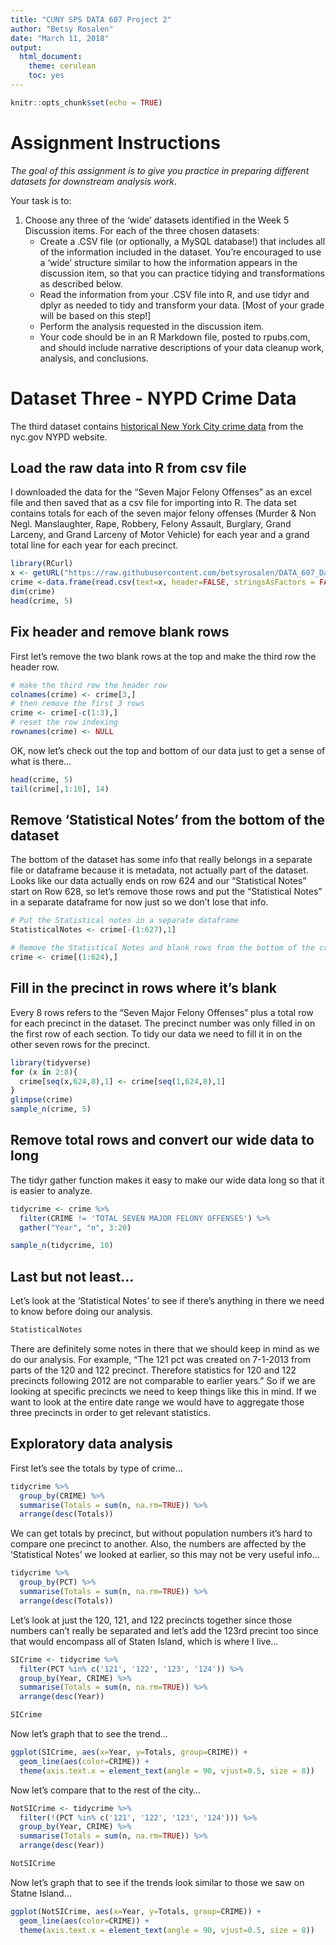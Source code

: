 ```yaml
---
title: "CUNY SPS DATA 607 Project 2"
author: "Betsy Rosalen"
date: "March 11, 2018"
output:
  html_document:
    theme: cerulean
    toc: yes
---
```


```r
knitr::opts_chunk$set(echo = TRUE)
```

# Assignment Instructions

*The goal of this assignment is to give you practice in preparing different datasets for downstream analysis work.*

Your task is to:

1. Choose any three of the 'wide' datasets identified in the Week 5 Discussion items. For each of the three chosen datasets:
    - Create a .CSV file (or optionally, a MySQL database!) that includes all of the information included in the dataset. You're encouraged to use a 'wide' structure similar to how the information appears in the discussion item, so that you can practice tidying and transformations as described below.
    - Read the information from your .CSV file into R, and use tidyr and dplyr as needed to tidy and transform your data. [Most of your grade will be based on this step!]
    - Perform the analysis requested in the discussion item.
    - Your code should be in an R Markdown file, posted to rpubs.com, and should include narrative descriptions of your data cleanup work, analysis, and conclusions.

# Dataset Three - NYPD Crime Data

The third dataset contains [historical New York City crime data](http://www1.nyc.gov/site/nypd/stats/crime-statistics/historical.page) from the nyc.gov NYPD website.  

## Load the raw data into R from csv file

I downloaded the data for the “Seven Major Felony Offenses” as an excel file and then saved that as a csv file for importing into R.  The data set contains totals for each of the seven major felony offenses (Murder & Non Negl. Manslaughter, Rape, Robbery, Felony Assault, Burglary, Grand Larceny, and Grand Larceny of Motor Vehicle) for each year and a grand total line for each year for each precinct.

```r
library(RCurl) 
x <- getURL("https://raw.githubusercontent.com/betsyrosalen/DATA_607_Data_Acquisition_and_Management/master/Project2/DS3-1-seven-major-felony-offenses-2000-2017.csv") 
crime <-data.frame(read.csv(text=x, header=FALSE, stringsAsFactors = FALSE))
dim(crime)
head(crime, 5)
```

## Fix header and remove blank rows

First let's remove the two blank rows at the top and make the third row the header row.

```r
# make the third row the header row
colnames(crime) <- crime[3,]
# then remove the first 3 rows
crime <- crime[-c(1:3),]
# reset the row indexing
rownames(crime) <- NULL
```

OK, now let's check out the top and bottom of our data just to get a sense of what is there...

```r
head(crime, 5)
tail(crime[,1:10], 14)
```

## Remove 'Statistical Notes' from the bottom of the dataset

The bottom of the dataset has some info that really belongs in a separate file or dataframe because it is metadata, not actually part of the dataset.  Looks like our data actually ends on row 624 and our "Statistical Notes" start on Row 628, so let's remove those rows and put the "Statistical Notes" in a separate dataframe for now just so we don't lose that info.

```r
# Put the Statistical notes in a separate dataframe 
StatisticalNotes <- crime[-(1:627),1]

# Remove the Statistical Notes and blank rows from the bottom of the crime dataframe
crime <- crime[(1:624),]
```

## Fill in the precinct in rows where it's blank

Every 8 rows refers to the "Seven Major Felony Offenses" plus a total row for each precinct in the dataset. The precinct number was only filled in on the first row of each section.  To tidy our data we need to fill it in on the other seven rows for the precinct.

```r
library(tidyverse)
for (x in 2:8){
  crime[seq(x,624,8),1] <- crime[seq(1,624,8),1]
}
glimpse(crime)
sample_n(crime, 5)
```

## Remove total rows and convert our wide data to long

The tidyr gather function makes it easy to make our wide data long so that it is easier to analyze.

```r
tidycrime <- crime %>%
  filter(CRIME != 'TOTAL SEVEN MAJOR FELONY OFFENSES') %>%
  gather("Year", "n", 3:20)

sample_n(tidycrime, 10)
```

## Last but not least...

Let's look at the 'Statistical Notes' to see if there's anything in there we need to know before doing our analysis.

```r
StatisticalNotes
```

There are definitely some notes in there that we should keep in mind as we do our analysis.  For example, "The 121 pct was created on 7-1-2013 from parts of the 120 and 122 precinct.  Therefore statistics for 120 and 122 precincts following 2012 are not comparable to earlier years."  So if we are looking at specific precincts we need to keep things like this in mind.  If we want to look at the entire date range we would have to aggregate those three precincts in order to get relevant statistics.  

## Exploratory data analysis

First let's see the totals by type of crime...

```r
tidycrime %>%
  group_by(CRIME) %>%
  summarise(Totals = sum(n, na.rm=TRUE)) %>%
  arrange(desc(Totals))
```

We can get totals by precinct, but without population numbers it's hard to compare one precinct to another.  Also, the numbers are affected by the 'Statistical Notes' we looked at earlier, so this may not be very useful info...

```r
tidycrime %>%
  group_by(PCT) %>%
  summarise(Totals = sum(n, na.rm=TRUE)) %>%
  arrange(desc(Totals))
```

Let's look at just the 120, 121, and 122 precincts together since those numbers can't really be separated and let's add the 123rd precint too since that would encompass all of Staten Island, which is where I live...

```r
SICrime <- tidycrime %>%
  filter(PCT %in% c('121', '122', '123', '124')) %>%
  group_by(Year, CRIME) %>%
  summarise(Totals = sum(n, na.rm=TRUE)) %>%
  arrange(desc(Year))

SICrime
```

Now let's graph that to see the trend...

```r
ggplot(SICrime, aes(x=Year, y=Totals, group=CRIME)) +
  geom_line(aes(color=CRIME)) +
  theme(axis.text.x = element_text(angle = 90, vjust=0.5, size = 8))
```

Now let's compare that to the rest of the city...

```r
NotSICrime <- tidycrime %>%
  filter(!(PCT %in% c('121', '122', '123', '124'))) %>%
  group_by(Year, CRIME) %>%
  summarise(Totals = sum(n, na.rm=TRUE)) %>%
  arrange(desc(Year))

NotSICrime
```

Now let's graph that to see if the trends look similar to those we saw on Statne Island...

```r
ggplot(NotSICrime, aes(x=Year, y=Totals, group=CRIME)) +
  geom_line(aes(color=CRIME)) +
  theme(axis.text.x = element_text(angle = 90, vjust=0.5, size = 8))
```


